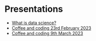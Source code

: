 # Presentations

- [What is data science?](/presentations/2023-02-02/what-is-data-science/)
- [Coffee and coding 23rd February 2023](/presentations/2023-02-23_coffee-and-coding)
- [Coffee and coding 9th March 2023](/presentations/2023-03-09_coffee-and-coding)
